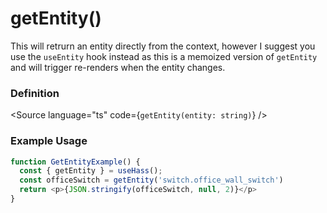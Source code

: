 

<Meta title="HOOKS/useHass/getEntity" />

# getEntity()
This will retrurn an entity directly from the context, however I suggest you use the `useEntity` hook instead as this
is a memoized version of `getEntity` and will trigger re-renders when the entity changes.

### Definition
<Source language="ts" code={`getEntity(entity: string)`} />


### Example Usage

```ts
function GetEntityExample() {
  const { getEntity } = useHass();
  const officeSwitch = getEntity('switch.office_wall_switch')
  return <p>{JSON.stringify(officeSwitch, null, 2)}</p>
}
